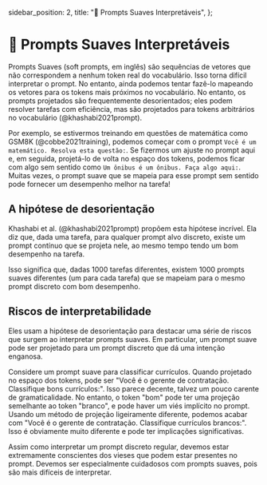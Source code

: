   sidebar_position: 2,
  title: "🔴 Prompts Suaves Interpretáveis",
};

# 🔴 Prompts Suaves Interpretáveis

Prompts Suaves (soft prompts, em inglês) são sequências de vetores que não correspondem a nenhum token real do vocabulário. Isso torna difícil interpretar o prompt. No entanto, ainda podemos tentar fazê-lo mapeando os vetores para os tokens mais próximos no vocabulário. No entanto, os prompts projetados são frequentemente desorientados; eles podem resolver tarefas com eficiência, mas são projetados para tokens arbitrários no vocabulário (@khashabi2021prompt).

Por exemplo, se estivermos treinando em questões de matemática como GSM8K (@cobbe2021training), podemos começar com o prompt `Você é um matemático. Resolva esta questão:`. Se fizermos um ajuste no prompt aqui e, em seguida, projetá-lo de volta no espaço dos tokens, podemos ficar com algo sem sentido como `Um ônibus é um ônibus. Faça algo aqui:`. Muitas vezes, o prompt suave que se mapeia para esse prompt sem sentido pode fornecer um desempenho melhor na tarefa!

## A hipótese de desorientação

Khashabi et al. (@khashabi2021prompt) propõem esta hipótese incrível. Ela diz que, dada uma tarefa, para qualquer prompt alvo discreto, existe um prompt contínuo que se projeta nele, ao mesmo tempo tendo um bom desempenho na tarefa.

Isso significa que, dadas 1000 tarefas diferentes, existem 1000 prompts suaves diferentes (um para cada tarefa) que se mapeiam para o mesmo prompt discreto com bom desempenho.

## Riscos de interpretabilidade

Eles usam a hipótese de desorientação para destacar uma série de riscos que surgem ao interpretar prompts suaves. Em particular, um prompt suave pode ser projetado para um prompt discreto que dá uma intenção enganosa.

Considere um prompt suave para classificar currículos. Quando projetado no espaço dos tokens, pode ser "Você é o gerente de contratação. Classifique bons currículos:". Isso parece decente, talvez um pouco carente de gramaticalidade. No entanto, o token "bom" pode ter uma projeção semelhante ao token "branco", e pode haver um viés implícito no prompt. Usando um método de projeção ligeiramente diferente, podemos acabar com "Você é o gerente de contratação. Classifique currículos brancos:". Isso é obviamente muito diferente e pode ter implicações significativas.

Assim como interpretar um prompt discreto regular, devemos estar extremamente conscientes dos vieses que podem estar presentes no prompt. Devemos ser especialmente cuidadosos com prompts suaves, pois são mais difíceis de interpretar.
